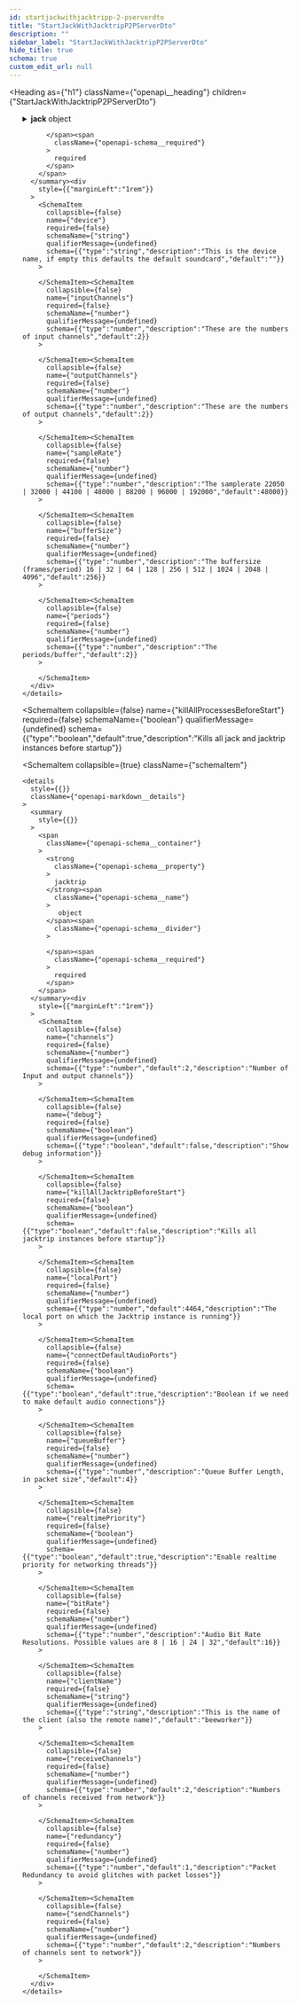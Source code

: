 ```yaml
---
id: startjackwithjacktripp-2-pserverdto
title: "StartJackWithJacktripP2PServerDto"
description: ""
sidebar_label: "StartJackWithJacktripP2PServerDto"
hide_title: true
schema: true
custom_edit_url: null
---
```



<Heading
  as={"h1"}
  className={"openapi__heading"}
  children={"StartJackWithJacktripP2PServerDto"}
>
</Heading>





<ul>
  <SchemaItem
    collapsible={true}
    className={"schemaItem"}
  >
    <details
      style={{}}
      className={"openapi-markdown__details"}
    >
      <summary
        style={{}}
      >
        <span
          className={"openapi-schema__container"}
        >
          <strong
            className={"openapi-schema__property"}
          >
            jack
          </strong><span
            className={"openapi-schema__name"}
          >
             object
          </span><span
            className={"openapi-schema__divider"}
          >
            
          </span><span
            className={"openapi-schema__required"}
          >
            required
          </span>
        </span>
      </summary><div
        style={{"marginLeft":"1rem"}}
      >
        <SchemaItem
          collapsible={false}
          name={"device"}
          required={false}
          schemaName={"string"}
          qualifierMessage={undefined}
          schema={{"type":"string","description":"This is the device name, if empty this defaults the default soundcard","default":""}}
        >
          
        </SchemaItem><SchemaItem
          collapsible={false}
          name={"inputChannels"}
          required={false}
          schemaName={"number"}
          qualifierMessage={undefined}
          schema={{"type":"number","description":"These are the numbers of input channels","default":2}}
        >
          
        </SchemaItem><SchemaItem
          collapsible={false}
          name={"outputChannels"}
          required={false}
          schemaName={"number"}
          qualifierMessage={undefined}
          schema={{"type":"number","description":"These are the numbers of output channels","default":2}}
        >
          
        </SchemaItem><SchemaItem
          collapsible={false}
          name={"sampleRate"}
          required={false}
          schemaName={"number"}
          qualifierMessage={undefined}
          schema={{"type":"number","description":"The samplerate 22050 | 32000 | 44100 | 48000 | 88200 | 96000 | 192000","default":48000}}
        >
          
        </SchemaItem><SchemaItem
          collapsible={false}
          name={"bufferSize"}
          required={false}
          schemaName={"number"}
          qualifierMessage={undefined}
          schema={{"type":"number","description":"The buffersize (frames/period) 16 | 32 | 64 | 128 | 256 | 512 | 1024 | 2048 | 4096","default":256}}
        >
          
        </SchemaItem><SchemaItem
          collapsible={false}
          name={"periods"}
          required={false}
          schemaName={"number"}
          qualifierMessage={undefined}
          schema={{"type":"number","description":"The periods/buffer","default":2}}
        >
          
        </SchemaItem>
      </div>
    </details>
  </SchemaItem><SchemaItem
    collapsible={false}
    name={"killAllProcessesBeforeStart"}
    required={false}
    schemaName={"boolean"}
    qualifierMessage={undefined}
    schema={{"type":"boolean","default":true,"description":"Kills all jack and jacktrip instances before startup"}}
  >
    
  </SchemaItem><SchemaItem
    collapsible={true}
    className={"schemaItem"}
  >
    <details
      style={{}}
      className={"openapi-markdown__details"}
    >
      <summary
        style={{}}
      >
        <span
          className={"openapi-schema__container"}
        >
          <strong
            className={"openapi-schema__property"}
          >
            jacktrip
          </strong><span
            className={"openapi-schema__name"}
          >
             object
          </span><span
            className={"openapi-schema__divider"}
          >
            
          </span><span
            className={"openapi-schema__required"}
          >
            required
          </span>
        </span>
      </summary><div
        style={{"marginLeft":"1rem"}}
      >
        <SchemaItem
          collapsible={false}
          name={"channels"}
          required={false}
          schemaName={"number"}
          qualifierMessage={undefined}
          schema={{"type":"number","default":2,"description":"Number of Input and output channels"}}
        >
          
        </SchemaItem><SchemaItem
          collapsible={false}
          name={"debug"}
          required={false}
          schemaName={"boolean"}
          qualifierMessage={undefined}
          schema={{"type":"boolean","default":false,"description":"Show debug information"}}
        >
          
        </SchemaItem><SchemaItem
          collapsible={false}
          name={"killAllJacktripBeforeStart"}
          required={false}
          schemaName={"boolean"}
          qualifierMessage={undefined}
          schema={{"type":"boolean","default":false,"description":"Kills all jacktrip instances before startup"}}
        >
          
        </SchemaItem><SchemaItem
          collapsible={false}
          name={"localPort"}
          required={false}
          schemaName={"number"}
          qualifierMessage={undefined}
          schema={{"type":"number","default":4464,"description":"The local port on which the Jacktrip instance is running"}}
        >
          
        </SchemaItem><SchemaItem
          collapsible={false}
          name={"connectDefaultAudioPorts"}
          required={false}
          schemaName={"boolean"}
          qualifierMessage={undefined}
          schema={{"type":"boolean","default":true,"description":"Boolean if we need to make default audio connections"}}
        >
          
        </SchemaItem><SchemaItem
          collapsible={false}
          name={"queueBuffer"}
          required={false}
          schemaName={"number"}
          qualifierMessage={undefined}
          schema={{"type":"number","description":"Queue Buffer Length, in packet size","default":4}}
        >
          
        </SchemaItem><SchemaItem
          collapsible={false}
          name={"realtimePriority"}
          required={false}
          schemaName={"boolean"}
          qualifierMessage={undefined}
          schema={{"type":"boolean","default":true,"description":"Enable realtime priority for networking threads"}}
        >
          
        </SchemaItem><SchemaItem
          collapsible={false}
          name={"bitRate"}
          required={false}
          schemaName={"number"}
          qualifierMessage={undefined}
          schema={{"type":"number","description":"Audio Bit Rate Resolutions. Possible values are 8 | 16 | 24 | 32","default":16}}
        >
          
        </SchemaItem><SchemaItem
          collapsible={false}
          name={"clientName"}
          required={false}
          schemaName={"string"}
          qualifierMessage={undefined}
          schema={{"type":"string","description":"This is the name of the client (also the remote name)","default":"beeworker"}}
        >
          
        </SchemaItem><SchemaItem
          collapsible={false}
          name={"receiveChannels"}
          required={false}
          schemaName={"number"}
          qualifierMessage={undefined}
          schema={{"type":"number","default":2,"description":"Numbers of channels received from network"}}
        >
          
        </SchemaItem><SchemaItem
          collapsible={false}
          name={"redundancy"}
          required={false}
          schemaName={"number"}
          qualifierMessage={undefined}
          schema={{"type":"number","default":1,"description":"Packet Redundancy to avoid glitches with packet losses"}}
        >
          
        </SchemaItem><SchemaItem
          collapsible={false}
          name={"sendChannels"}
          required={false}
          schemaName={"number"}
          qualifierMessage={undefined}
          schema={{"type":"number","default":2,"description":"Numbers of channels sent to network"}}
        >
          
        </SchemaItem>
      </div>
    </details>
  </SchemaItem>
</ul>
            